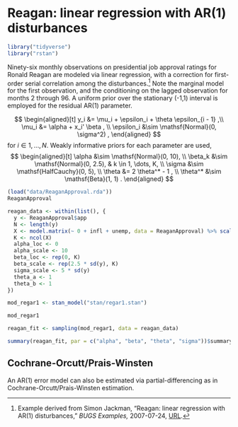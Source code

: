 # Reagan: linear regression with AR(1) disturbances {#reagan}

```r
library("tidyverse")
library("rstan")
```

Ninety-six monthly observations on presidential job approval ratings for Ronald Reagan are modeled via linear regression, with a correction for first-order serial correlation among the disturbances.[^reagan]
Note the marginal model for the first observation, and the conditioning on the lagged observation for months 2 through 96.
A uniform prior over the stationary (-1,1) interval is employed for the residual AR(1) parameter.

$$
\begin{aligned}[t]
y_i &= \mu_i + \epsilon_i + \theta \epsilon_{i - 1}  ,\\
\mu_i &= \alpha + x_i' \beta , \\
\epsilon_i &\sim \mathsf{Normal}(0, \sigma^2) ,
\end{aligned}
$$
for $i \in 1, \dots, N$.
Weakly informative priors for each parameter are used,
$$
\begin{aligned}[t]
\alpha &\sim \mathsf{Normal}(0, 10), \\
\beta_k &\sim \mathsf{Normal}(0, 2.5), & k \in 1, \dots, K, \\
\sigma &\sim \mathsf{HalfCauchy}(0, 5), \\
\theta &= 2 \theta^*  - 1 , \\
\theta^* &\sim \mathsf{Beta}(1, 1)  .
\end{aligned}
$$

```r
(load("data/ReaganApproval.rda"))
ReaganApproval
```


```r
reagan_data <- within(list(), {
  y <- ReaganApproval$app
  N <- length(y)
  X <- model.matrix(~ 0 + infl + unemp, data = ReaganApproval) %>% scale()
  K <- ncol(X)
  alpha_loc <- 0
  alpha_scale <- 10
  beta_loc <- rep(0, K)
  beta_scale <- rep(2.5 * sd(y), K)
  sigma_scale <- 5 * sd(y)
  theta_a <- 1
  theta_b <- 1
})
```

```r
mod_regar1 <- stan_model("stan/regar1.stan")
```
```r
mod_regar1
```

```r
reagan_fit <- sampling(mod_regar1, data = reagan_data)
```

```r
summary(reagan_fit, par = c("alpha", "beta", "theta", "sigma"))$summary
```


## Cochrane-Orcutt/Prais-Winsten

An AR(1) error model can also be estimated via partial-differencing as 
in Cochrane-Orcutt/Prais-Winsten estimation.

[^reagan]: Example derived from Simon Jackman, "Reagan: linear regression with AR(1) disturbances," *BUGS Examples,* 2007-07-24, [URL](https://web-beta.archive.org/web/20070724034151/http://jackman.stanford.edu:80/mcmc/reagan.odc).

